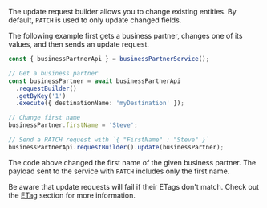 The update request builder allows you to change existing entities.
By default, `PATCH` is used to only update changed fields.

The following example first gets a business partner, changes one of its values, and then sends an update request.

```ts
const { businessPartnerApi } = businessPartnerService();

// Get a business partner
const businessPartner = await businessPartnerApi
  .requestBuilder()
  .getByKey('1')
  .execute({ destinationName: 'myDestination' });

// Change first name
businessPartner.firstName = 'Steve';

// Send a PATCH request with `{ "FirstName" : "Steve" }`
businessPartnerApi.requestBuilder().update(businessPartner);
```

The code above changed the first name of the given business partner.
The payload sent to the service with `PATCH` includes only the first name.

Be aware that update requests will fail if their ETags don't match.
Check out the [ETag](#handling-of-etags) section for more information.
